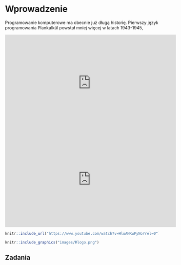 # Wprowadzenie {#wprowadzenie}

Programowanie komputerowe ma obecnie już długą historię<!--^[footnote o programowaniu niekomputerowym-https://en.wikipedia.org/wiki/History_of_programming_languages]-->.
Pierwszy język programowania Plankalkül powstał mniej więcej w latach 1943-1945, 

<iframe width="560" height="315" src="https://www.youtube-nocookie.com/embed/HluANRwPyNo" frameborder="0" allow="accelerometer; autoplay; encrypted-media; gyroscope; picture-in-picture" allowfullscreen></iframe>

<iframe width="560" height="315" src="https://www.youtube.com/embed/HluANRwPyNo" frameborder="0" allow="autoplay; encrypted-media" allowfullscreen></iframe>


```r
knitr::include_url("https://www.youtube.com/watch?v=HluANRwPyNo?rel=0")
```

<!-- akapit o złożoności -->
<!-- historia (języki ewoluują) -->
<!-- + many ways to solve the same problem -->
<!-- geoinformacyjne przykłady -->

<!-- why we code? -->
<!-- cost of reproduction! (economy) -->
<!-- money, money, money -->
<!-- reproducibility -->

<!-- group work -->

<!-- https://csgillespie.github.io/efficientR/collaboration.html#coding-style -->
<!-- There are, however, general principles that most programmers agree on, such as: -->

<!--     Use modular code; -->
<!--     Comment your code; -->
<!--     Don’t Repeat Yourself (DRY); -->
<!--     Be concise, clear and consistent. -->

<!-- lista języków -->
<!-- why r (https://adv-r.hadley.nz/introduction.html)-->

<!-- (\@ref(fig:rlogo)).  -->

```r
knitr::include_graphics("images/Rlogo.png")
```

<!-- gdzie zdobyć wiedzę (online resources) -->
<!-- everything takes time -->

<!-- akapit o inspiracjach -->
<!-- https://rstudio-education.github.io/hopr/ -->
<!-- https://www.datacamp.com/courses/free-introduction-to-r -->
<!-- https://rstudio.cloud/learn/primers -->
<!-- https://csgillespie.github.io/efficientR/ -->
<!-- http://jarekj.home.amu.edu.pl/?page_id=36 -->
<!-- https://speakerdeck.com/jennybc/zen-and-the-art-of-workflow-maintenance -->
<!-- http://adv-r.hadley.nz/ -->

## Zadania
